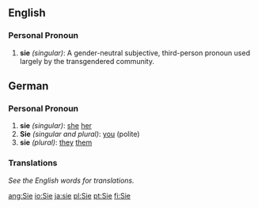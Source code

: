 ==English==
===Personal Pronoun===
#'''sie''' ''(singular)'': A gender-neutral subjective, third-person pronoun used largely by the transgendered community.

==German==
===Personal Pronoun===
#'''sie''' ''(singular)'': [[she]] [[her]]
#'''Sie''' ''(singular and plural)'': [[you]] (polite)
#'''sie''' ''(plural)'': [[they]] [[them]]

===Translations===
''See the English words for translations.''

[[ang:Sie]]
[[io:Sie]]
[[ja:sie]]
[[pl:Sie]]
[[pt:Sie]]
[[fi:Sie]]